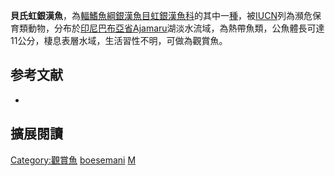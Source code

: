 {{Speciesbox
| name = 貝氏虹銀漢魚
| image = 
| image_width = 250px
| status = EN
| status_system = IUCN3.1
| genus = Melanotaenia
| species = boesemani
| authority = [[Allen_&_Cross|Allen & Cross]], 1980
| synonyms = 
}}
'''貝氏虹銀漢魚'''，為[[輻鰭魚綱|輻鰭魚綱]][[銀漢魚目|銀漢魚目]][[虹銀漢魚科|虹銀漢魚科]]的其中一[[種|種]]，被[[IUCN|IUCN]]列為瀕危保育類動物，分布於[[印尼|印尼]][[巴布亞省|巴布亞省]]Ajamaru湖淡水流域，為熱帶魚類，公魚體長可達11公分，棲息表層水域，生活習性不明，可做為觀賞魚。

==参考文献==
*{{FishBase_species|genus=Melanotaenia|species=boesemani|year=2016|month=5}}

== 擴展閱讀 ==
{{refbegin}}
{{wikispecies-inline|Melanotaenia boesemani|貝氏虹銀漢魚}}
{{refend}}
{{Taxonbar|from=Q833254}}

[[Category:觀賞魚|Category:觀賞魚]]
[[Category:虹銀漢魚屬|boesemani]]
[[Category:1980年描述的魚類|M]]


{{魚類小作品}}